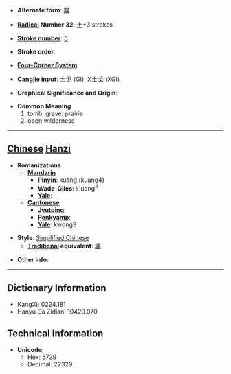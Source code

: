 * '''Alternate form''': [[壙]]

* '''[[Wiktionary:Chinese radical index| Radical]] Number 32''': [[Wiktionary:Chinese radical index 土|土]]+3 strokes

* '''[[Wiktionary:Chinese total strokes index|Stroke number]]''': [[Wiktionary:Chinese total strokes index 6|6]]

* '''Stroke order''': 

* '''[[Wiktionary:Chinese four corner index|Four-Corner System]]''': 

* '''[[Wiktionary:Chinese Cangjie index|Cangjie input]]''': 土戈 (GI), X土戈 (XGI)

* '''Graphical Significance and Origin''': 

* '''Common Meaning'''
*#tomb, grave: prairie
*# open wilderness


----

== [[Chinese]] [[Hanzi]] ==

* '''Romanizations'''
** '''[[Mandarin]]'''
*** '''[[Pinyin]]''': kuàng (kuang4)
*** '''[[Wade-Giles]]''': k'uang<sup>4</sup>
*** '''[[Yale]]''': 
** '''[[Cantonese]]'''
*** '''[[Jyutping]]''':
*** '''[[Penkyamp]]''': 
*** '''[[Yale]]''': kwong3

* '''Style''': [[Simplified Chinese]] 
** '''[[Traditional Chinese|Traditional]] equivalent''': [[壙]]

* '''Other info''': 

----

== Dictionary Information ==

* KangXi: 0224.181
* Hanyu Da Zidian: 10420.070

== Technical Information ==

* '''Unicode''':
** Hex: 5739
** Decimal: 22329
